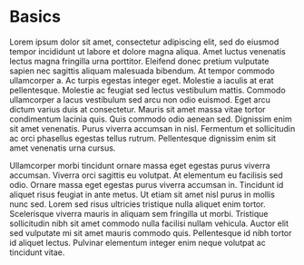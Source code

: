 # Basics

Lorem ipsum dolor sit amet, consectetur adipiscing elit, sed do eiusmod tempor incididunt ut labore et dolore magna aliqua. Amet luctus venenatis lectus magna fringilla urna porttitor. Eleifend donec pretium vulputate sapien nec sagittis aliquam malesuada bibendum. At tempor commodo ullamcorper a. Ac turpis egestas integer eget. Molestie a iaculis at erat pellentesque. Molestie ac feugiat sed lectus vestibulum mattis. Commodo ullamcorper a lacus vestibulum sed arcu non odio euismod. Eget arcu dictum varius duis at consectetur. Mauris sit amet massa vitae tortor condimentum lacinia quis. Quis commodo odio aenean sed. Dignissim enim sit amet venenatis. Purus viverra accumsan in nisl. Fermentum et sollicitudin ac orci phasellus egestas tellus rutrum. Pellentesque dignissim enim sit amet venenatis urna cursus.

Ullamcorper morbi tincidunt ornare massa eget egestas purus viverra accumsan. Viverra orci sagittis eu volutpat. At elementum eu facilisis sed odio. Ornare massa eget egestas purus viverra accumsan in. Tincidunt id aliquet risus feugiat in ante metus. Ut etiam sit amet nisl purus in mollis nunc sed. Lorem sed risus ultricies tristique nulla aliquet enim tortor. Scelerisque viverra mauris in aliquam sem fringilla ut morbi. Tristique sollicitudin nibh sit amet commodo nulla facilisi nullam vehicula. Auctor elit sed vulputate mi sit amet mauris commodo quis. Pellentesque id nibh tortor id aliquet lectus. Pulvinar elementum integer enim neque volutpat ac tincidunt vitae.
